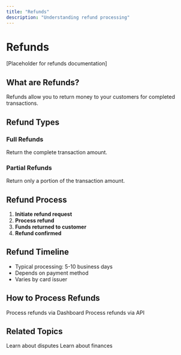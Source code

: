 ```yaml
---
title: "Refunds"
description: "Understanding refund processing"
---
```


# Refunds

[Placeholder for refunds documentation]

## What are Refunds?

Refunds allow you to return money to your customers for completed transactions.

## Refund Types

### Full Refunds
Return the complete transaction amount.

### Partial Refunds
Return only a portion of the transaction amount.

## Refund Process

1. **Initiate refund request**
2. **Process refund**
3. **Funds returned to customer**
4. **Refund confirmed**

## Refund Timeline

- Typical processing: 5-10 business days
- Depends on payment method
- Varies by card issuer

## How to Process Refunds

<CardGroup cols={2}>
  <Card title="Dashboard Refunds" icon="gauge" href="/mock-dashboard/guides">
    Process refunds via Dashboard
  </Card>
  <Card title="API Refunds" icon="terminal" href="/mock-direct-api/overview">
    Process refunds via API
  </Card>
</CardGroup>

## Related Topics

<CardGroup cols={2}>
  <Card title="Disputes" icon="gavel" href="/mock-guides/core-concepts/disputes">
    Learn about disputes
  </Card>
  <Card title="Finances" icon="chart-line" href="/mock-guides/core-concepts/finances">
    Learn about finances
  </Card>
</CardGroup>

